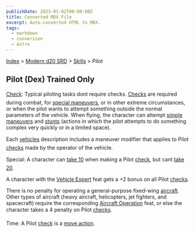 ```yaml
---
publishDate: 2023-01-02T00:00:00Z
title: Converted MDX File
excerpt: Auto-converted HTML to MDX.
tags:
  - markdown
  - conversion
  - Astro
---
```






[Index](-index) > [Modern d20 SRD](modern-d20-srd-index) > [Skills](modern-d20-srd-skills-index) > Pilot




## Pilot (Dex) Trained Only


[Check](modern-d20-srd-skills-skill-basics-php#skill-check-index): Typical piloting tasks dont require checks. [Checks](modern-d20-srd-skills-skill-basics-php#skill-check-index) are required during combat, for [special
  maneuvers](modern-d20-srd-vehicle-movement-and-combat-simple-maneuvers), or in other extreme circumstances, or when the pilot wants to attempt something outside the normal parameters of the vehicle. When flying, the character can attempt [simple
  maneuvers](modern-d20-srd-vehicle-movement-and-combat-simple-maneuvers) and [stunts](modern-d20-srd-vehicle-movement-and-combat-stunts) (actions in which the pilot attempts to do something complex very quickly or in a limited space).



Each [vehicles](modern-d20-srd-equipment-equipment-vehicles) description includes a maneuver modifier that applies to Pilot [checks](modern-d20-srd-skills-skill-basics-php#skill-check-index) made by the operator of the vehicle.



Special: A character can [take
10](modern-d20-srd-skills-skill-basics-php#take10-index) when making a Pilot [check](modern-d20-srd-skills-skill-basics-php#skill-check-index), but cant [take
20](modern-d20-srd-skills-skill-basics-php#take20-index).



A character with the [Vehicle
Expert](modern-d20-srd-feats-vehicle-expert) feat gets a +2 bonus on all Pilot [checks](modern-d20-srd-skills-skill-basics-php#skill-check-index).



There is no penalty for operating a general-purpose fixed-wing [aircraft](modern-d20-srd-equipment-civilian-aircraft). Other types of aircraft (heavy aircraft, helicopters, jet fighters, and spacecraft) require the corresponding [Aircraft
Operation](modern-d20-srd-feats-aircraft-operation) feat, or else the character takes a 4 penalty on Pilot [checks](modern-d20-srd-skills-skill-basics-php#skill-check-index).



Time: A Pilot [check](modern-d20-srd-skills-skill-basics-php#skill-check-index) is a [move
action](modern-d20-srd-combat-move-actions).



